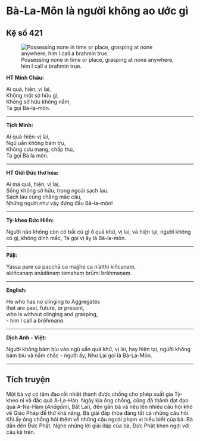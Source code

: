 # Bà-La-Môn là người không ao ước gì {- #ba-la-mon-la-nguoi-khong-uoc-ao-gi}

## Kệ số 421 {- #ke-so-421}

![Possessing none in time or place, grasping at none anywhere, him I call a brahmin true.](images/kinh-phap-cu-ke-so-421-dhammapada-verse-421.jpg){fig-align="center" .lightbox}

**HT Minh Châu:**

Ai quá, hiện, vị lai,  
Không một sở hữu gì,  
Không sở hữu không nắm,  
Ta gọi Bà-la-môn.  

<hr class="divider">

**Tịch Minh:**

Ai quá-hiện-vị lai,  
Ngũ uẩn không bám trụ,  
Không cưu mang, chấp thủ,  
Ta gọi Bà la môn.  

<hr class="divider">

**HT Giới Đức thơ hóa:**

Ai mà quá, hiện, vị lai,  
Sống không sở hữu, trong ngoài sạch lau.  
Sạch lau cũng chẳng mắc câu,  
Những người như vậy đứng đầu Bà-la-môn!  

<hr class="divider">

**Tỳ-kheo Đức Hiền:**

Người nào không còn có bất cứ gì ở quá khứ, vị lai, và hiện tại, người không có gì, không dính mắc, Ta gọi vị ấy là Bà-la-môn.  

<hr class="divider">

**Pāḷi:**

Yassa pure ca pacchā ca majjhe ca n’atthi kiñcanaṃ,  
akiñcanaṃ anādānaṃ tamahaṃ brūmi brāhmaṇaṃ.  

<hr class="divider">

**English:**

He who has no clinging to Aggregates  
that are past, future, or present,  
who is without clinging and grasping,  
- him I call a *brāhmaṇa*.  

<hr class="divider">

**Dịch Anh - Việt:**

Người không bám bíu vào ngũ uẩn quá khứ, vị lai, hay hiện tại, người không bám bíu và nắm chắc - người ấy, Như Lai gọi là Bà-La-Môn.

<hr class="divider">

## Tích truyện {- #tich-truyen}

Một bà vợ có tâm đạo rất nhiệt thành được chồng cho phép xuất gia Tỳ-kheo ni và đắc quả A-La-Hán. Ngày kia ông chồng, cũng đã thành đạt đạo quả A-Na-Hàm (*Anāgāmi*, Bất Lai), đến gần bà và nêu lên nhiều câu hỏi khó về Giáo Pháp để thử khả năng. Bà giải đáp thỏa đáng tất cả những câu hỏi. Khi ấy ông chồng hỏi thêm về những câu ngoài phạm vi hiểu biết của bà. Bà dẫn đến Ðức Phật. Nghe những lời giải đáp của bà, Ðức Phật khen ngợi với câu kệ trên.